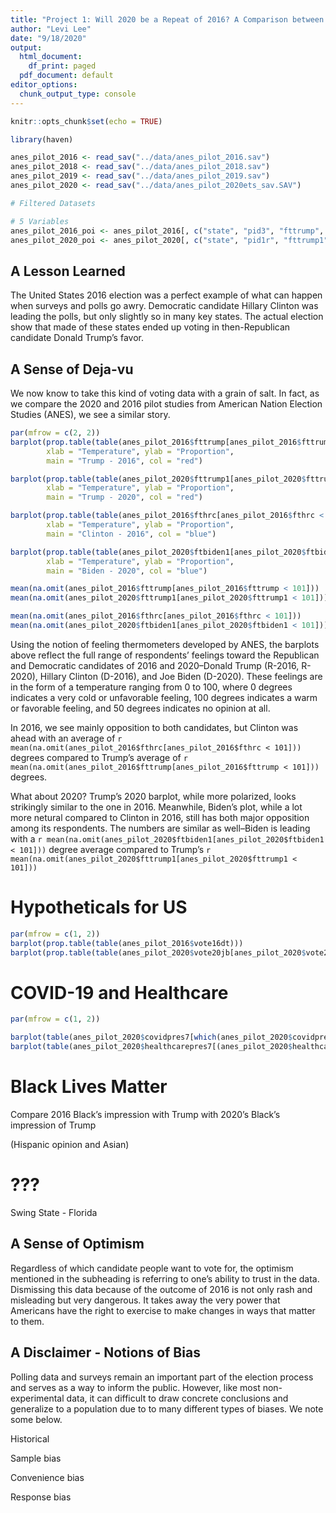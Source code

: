 ```yaml
---
title: "Project 1: Will 2020 be a Repeat of 2016? A Comparison between What Is Obvious and What is Not"
author: "Levi Lee"
date: "9/18/2020"
output:
  html_document:
    df_print: paged
  pdf_document: default
editor_options: 
  chunk_output_type: console
---
```


```r
knitr::opts_chunk$set(echo = TRUE)
```


```r
library(haven)

anes_pilot_2016 <- read_sav("../data/anes_pilot_2016.sav")
anes_pilot_2018 <- read_sav("../data/anes_pilot_2018.sav")
anes_pilot_2019 <- read_sav("../data/anes_pilot_2019.sav")
anes_pilot_2020 <- read_sav("../data/anes_pilot_2020ets_sav.SAV")
```


```r
# Filtered Datasets

# 5 Variables 
anes_pilot_2016_poi <- anes_pilot_2016[, c("state", "pid3", "fttrump", "fthrc", "vote16dt")]
anes_pilot_2020_poi <- anes_pilot_2020[, c("state", "pid1r", "fttrump1", "ftbiden1", "vote20jb")]
```

## A Lesson Learned

The United States 2016 election was a perfect example of what can happen when surveys and polls go awry. Democratic candidate Hillary Clinton was leading the polls, but only slightly so in many key states. The actual election show that made of these states ended up voting in then-Republican candidate Donald Trump's favor. 

## A Sense of Deja-vu

We now know to take this kind of voting data with a grain of salt. In fact, as we compare the 2020 and 2016 pilot studies from American Nation Election Studies (ANES), we see a similar story. 

```r
par(mfrow = c(2, 2))
barplot(prop.table(table(anes_pilot_2016$fttrump[anes_pilot_2016$fttrump < 101])), 
        xlab = "Temperature", ylab = "Proportion", 
        main = "Trump - 2016", col = "red") 

barplot(prop.table(table(anes_pilot_2020$fttrump1[anes_pilot_2020$fttrump1 < 101])), 
        xlab = "Temperature", ylab = "Proportion", 
        main = "Trump - 2020", col = "red")

barplot(prop.table(table(anes_pilot_2016$fthrc[anes_pilot_2016$fthrc < 101])), 
        xlab = "Temperature", ylab = "Proportion", 
        main = "Clinton - 2016", col = "blue")

barplot(prop.table(table(anes_pilot_2020$ftbiden1[anes_pilot_2020$ftbiden1 < 101])), 
        xlab = "Temperature", ylab = "Proportion", 
        main = "Biden - 2020", col = "blue")

mean(na.omit(anes_pilot_2016$fttrump[anes_pilot_2016$fttrump < 101]))
mean(na.omit(anes_pilot_2020$fttrump1[anes_pilot_2020$fttrump1 < 101]))

mean(na.omit(anes_pilot_2016$fthrc[anes_pilot_2016$fthrc < 101]))
mean(na.omit(anes_pilot_2020$ftbiden1[anes_pilot_2020$ftbiden1 < 101]))
```

  Using the notion of feeling thermometers developed by ANES, the barplots above reflect the full range of respondents' feelings toward the Republican and Democratic candidates of 2016 and 2020--Donald Trump (R-2016, R-2020), Hillary Clinton (D-2016), and Joe Biden (D-2020). These feelings are in the form of a temperature ranging from 0 to 100, where 0 degrees indicates a very cold or unfavorable feeling, 100 degrees indicates a warm or favorable feeling, and 50 degrees indicates no opinion at all. 

  In 2016, we see mainly opposition to both candidates, but Clinton was ahead with an average of `r mean(na.omit(anes_pilot_2016$fthrc[anes_pilot_2016$fthrc < 101]))` degrees compared to Trump's average of `r mean(na.omit(anes_pilot_2016$fttrump[anes_pilot_2016$fttrump < 101]))` degrees. 

What about 2020? Trump's 2020 barplot, while more polarized, looks strikingly similar to the one in 2016. Meanwhile, Biden's plot, while a lot more netural compared to Clinton in 2016, still has both major opposition among its respondents. The numbers are similar as well--Biden is leading with a `r mean(na.omit(anes_pilot_2020$ftbiden1[anes_pilot_2020$ftbiden1 < 101]))` degree average compared to Trump's `r mean(na.omit(anes_pilot_2020$fttrump1[anes_pilot_2020$fttrump1 < 101]))`


# Hypotheticals for US

```r
par(mfrow = c(1, 2))
barplot(prop.table(table(anes_pilot_2016$vote16dt)))
barplot(prop.table(table(anes_pilot_2020$vote20jb[anes_pilot_2020$vote20jb != 9])))
```

# COVID-19 and Healthcare

```r
par(mfrow = c(1, 2))

barplot(table(anes_pilot_2020$covidpres7[which(anes_pilot_2020$covidpres7 != 88)]))
barplot(table(anes_pilot_2020$healthcarepres7[(anes_pilot_2020$healthcarepres7 != 77) & (anes_pilot_2020$healthcarepres7 != 99)]))
```

# Black Lives Matter

Compare 2016 Black's impression with Trump with 2020's Black's impression of Trump

(Hispanic opinion and Asian)

# ???

Swing State - Florida 

## A Sense of Optimism 

Regardless of which candidate people want to vote for, the optimism mentioned in the subheading is referring to one's ability to trust in the data. Dismissing this data because of the outcome of 2016 is not only rash and misleading but very dangerous. It takes away the very power that Americans have the right to exercise to make changes in ways that matter to them. 

## A Disclaimer - Notions of Bias 

Polling data and surveys remain an important part of the election process and serves as a way to inform the public. However, like most non-experimental data, it can difficult to draw concrete conclusions and generalize to a population due to to many different types of biases. We note some below. 

Historical 

Sample bias

Convenience bias

Response bias